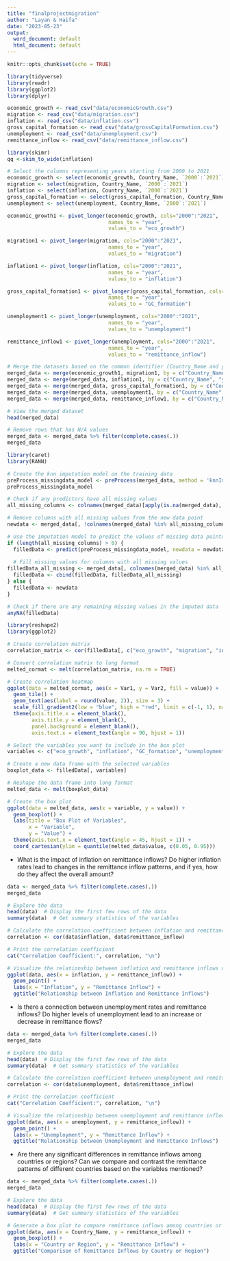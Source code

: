 ```yaml
---
title: "finalprojectmigration"
author: "Layan & Haifa"
date: "2023-05-23"
output:
  word_document: default
  html_document: default
---
```


```r
knitr::opts_chunk$set(echo = TRUE)
```

```r
library(tidyverse)
library(readr)
library(ggplot2)
library(dplyr)
```

```r
economic_growth <- read_csv("data/economicGrowth.csv")
migration <- read_csv("data/migration.csv")
inflation <- read_csv("data/inflation.csv")
gross_capital_formation <- read_csv("data/grossCapitalFormation.csv")
unemployment <- read_csv("data/unemployment.csv")
remittance_inflow <- read_csv("data/remittance_inflow.csv")
```

```r
library(skimr)
qq <-skim_to_wide(inflation)
```

```r
# Select the columns representing years starting from 2000 to 2021
economic_growth <- select(economic_growth, Country_Name, `2000`:`2021`)
migration <- select(migration, Country_Name, `2000`:`2021`)
inflation <- select(inflation, Country_Name, `2000`:`2021`)
gross_capital_formation <- select(gross_capital_formation, Country_Name, `2000`:`2021`)
unemployment <- select(unemployment, Country_Name, `2000`:`2021`)

economic_growth1 <- pivot_longer(economic_growth, cols="2000":"2021",
                                 names_to = "year",
                                 values_to = "eco_growth")

migration1 <- pivot_longer(migration, cols="2000":"2021",
                                 names_to = "year",
                                 values_to = "migration")

inflation1 <- pivot_longer(inflation, cols="2000":"2021",
                                 names_to = "year",
                                 values_to = "inflation")

gross_capital_formation1 <- pivot_longer(gross_capital_formation, cols="2000":"2021",
                                 names_to = "year",
                                 values_to = "GC_formation")

unemployment1 <- pivot_longer(unemployment, cols="2000":"2021",
                                 names_to = "year",
                                 values_to = "unemployment")

remittance_inflow1 <- pivot_longer(unemployment, cols="2000":"2021",
                                 names_to = "year",
                                 values_to = "remittance_inflow")
```


```r
# Merge the datasets based on the common identifier (Country_Name and year)
merged_data <- merge(economic_growth1, migration1, by = c("Country_Name", "year"), all = TRUE)
merged_data <- merge(merged_data, inflation1, by = c("Country_Name", "year"), all = TRUE)
merged_data <- merge(merged_data, gross_capital_formation1, by = c("Country_Name", "year"), all = TRUE)
merged_data <- merge(merged_data, unemployment1, by = c("Country_Name", "year"), all = TRUE)
merged_data <- merge(merged_data, remittance_inflow1, by = c("Country_Name", "year"), all = TRUE)

# View the merged dataset
head(merged_data)
```

```r
# Remove rows that has N/A values
merged_data <- merged_data %>% filter(complete.cases(.))
merged_data
```


```r
library(caret)
library(RANN)

# Create the knn imputation model on the training data
preProcess_missingdata_model <- preProcess(merged_data, method = 'knnImpute')
preProcess_missingdata_model

# Check if any predictors have all missing values
all_missing_columns <- colnames(merged_data)[apply(is.na(merged_data), 2, all)]

# Remove columns with all missing values from the new data point
newdata <- merged_data[, !colnames(merged_data) %in% all_missing_columns]

# Use the imputation model to predict the values of missing data points if there are any predictors with missing values
if (length(all_missing_columns) > 0) {
  filledData <- predict(preProcess_missingdata_model, newdata = newdata)
  
  # Fill missing values for columns with all missing values
filledData_all_missing <- merged_data[, colnames(merged_data) %in% all_missing_columns]
  filledData <- cbind(filledData, filledData_all_missing)
} else {
  filledData <- newdata
}

# Check if there are any remaining missing values in the imputed data
anyNA(filledData)
```

```r
library(reshape2)
library(ggplot2)

# Create correlation matrix
correlation_matrix <- cor(filledData[, c("eco_growth", "migration", "inflation", "GC_formation", "unemployment", "remittance_inflow")])

# Convert correlation matrix to long format
melted_cormat <- melt(correlation_matrix, na.rm = TRUE)

# Create correlation heatmap
ggplot(data = melted_cormat, aes(x = Var1, y = Var2, fill = value)) +
  geom_tile() +
  geom_text(aes(label = round(value, 2)), size = 3) +
  scale_fill_gradient2(low = "blue", high = "red", limit = c(-1, 1), name = "Correlation") +
  theme(axis.title.x = element_blank(),
        axis.title.y = element_blank(),
        panel.background = element_blank(),
        axis.text.x = element_text(angle = 90, hjust = 1))

```

```r
# Select the variables you want to include in the box plot
variables <- c("eco_growth", "inflation", "GC_formation", "unemployment", "remittance_inflow")

# Create a new data frame with the selected variables
boxplot_data <- filledData[, variables]

# Reshape the data frame into long format
melted_data <- melt(boxplot_data)

# Create the box plot
ggplot(data = melted_data, aes(x = variable, y = value)) +
  geom_boxplot() +
  labs(title = "Box Plot of Variables",
       x = "Variable",
       y = "Value") +
  theme(axis.text.x = element_text(angle = 45, hjust = 1)) +
  coord_cartesian(ylim = quantile(melted_data$value, c(0.05, 0.95)))
```


- What is the impact of inflation on remittance inflows? Do higher inflation rates lead to changes in the remittance inflow patterns, and if yes, how do they affect the overall amount?

```r
data <- merged_data %>% filter(complete.cases(.))
merged_data

# Explore the data
head(data)  # Display the first few rows of the data
summary(data)  # Get summary statistics of the variables

# Calculate the correlation coefficient between inflation and remittance inflows
correlation <- cor(data$inflation, data$remittance_inflow)

# Print the correlation coefficient
cat("Correlation Coefficient:", correlation, "\n")

# Visualize the relationship between inflation and remittance inflows using a scatter plot
ggplot(data, aes(x = inflation, y = remittance_inflow)) +
  geom_point() +
  labs(x = "Inflation", y = "Remittance Inflow") +
  ggtitle("Relationship between Inflation and Remittance Inflows")

```

- Is there a connection between unemployment rates and remittance inflows? Do higher levels of unemployment lead to an increase or decrease in remittance flows?
```r
data <- merged_data %>% filter(complete.cases(.))
merged_data

# Explore the data
head(data)  # Display the first few rows of the data
summary(data)  # Get summary statistics of the variables

# Calculate the correlation coefficient between unemployment and remittance inflows
correlation <- cor(data$unemployment, data$remittance_inflow)

# Print the correlation coefficient
cat("Correlation Coefficient:", correlation, "\n")

# Visualize the relationship between unemployment and remittance inflows using a scatter plot
ggplot(data, aes(x = unemployment, y = remittance_inflow)) +
  geom_point() +
  labs(x = "Unemployment", y = "Remittance Inflow") +
  ggtitle("Relationship between Unemployment and Remittance Inflows")


```
- Are there any significant differences in remittance inflows among countries or regions? Can we compare and contrast the remittance patterns of different countries based on the variables mentioned?
```r
data <- merged_data %>% filter(complete.cases(.))
merged_data

# Explore the data
head(data)  # Display the first few rows of the data
summary(data)  # Get summary statistics of the variables

# Generate a box plot to compare remittance inflows among countries or regions
ggplot(data, aes(x = Country_Name, y = remittance_inflow)) +
  geom_boxplot() +
  labs(x = "Country or Region", y = "Remittance Inflow") +
  ggtitle("Comparison of Remittance Inflows by Country or Region")
```


